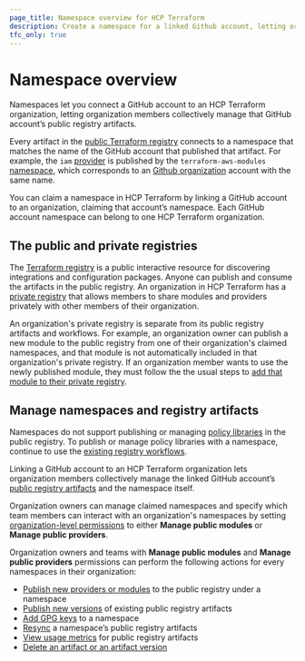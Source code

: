 ```yaml
---
page_title: Namespace overview for HCP Terraform
description: Create a namespace for a linked Github account, letting organization members collectively manage that account’s public registry artifacts.
tfc_only: true
---
```


#  Namespace overview

Namespaces let you connect a GitHub account to an HCP Terraform organization, letting organization members collectively manage that GitHub account’s public registry artifacts.

Every artifact in the [public Terraform registry](https://registry.terraform.io/) connects to a namespace that matches the name of the GitHub account that published that artifact. For example, the `iam` [provider](https://registry.terraform.io/modules/terraform-aws-modules/iam/aws/latest) is published by the `terraform-aws-modules` [namespace](https://registry.terraform.io/namespaces/terraform-aws-modules), which corresponds to an [Github organization](https://docs.github.com/en/organizations/collaborating-with-groups-in-organizations/about-organizations) account with the same name.

You can claim a namespace in HCP Terraform by linking a GitHub account to an organization, claiming that account’s namespace. Each GitHub account namespace can belong to one HCP Terraform organization.


## The public and private registries

The [Terraform registry](https://registry.terraform.io/) is a public interactive resource for discovering integrations and configuration packages. Anyone can publish and consume the artifacts in the public registry. An organization in HCP Terraform has a [private registry](/terraform/cloud-docs/registry) that allows members to share modules and providers privately with other members of their organization.

An organization's private registry is separate from its public registry artifacts and workflows. For example, an organization owner can publish a new module to the public registry from one of their organization's claimed namespaces, and that module is not automatically included in that organization's private registry. If an organization member wants to use the newly published module, they must follow the the usual steps to [add that module to their private registry](/terraform/cloud-docs/registry/add).

## Manage namespaces and registry artifacts

<Note>

Namespaces do not support publishing or managing [policy libraries](/terraform/registry/policy-libraries/publishing) in the public registry. To publish or manage policy libraries with a namespace, continue to use the [existing registry workflows](/terraform/registry/policy-libraries/publishing#publishing-to-the-registry).

</Note>

Linking a GitHub account to an HCP Terraform organization lets organization members collectively manage the linked GitHub account’s [public registry artifacts](/terraform/cloud-docs/public-namespace/artifacts) and the namespace itself.

Organization owners can manage claimed namespaces and specify which team members can interact with an organization's namespaces by setting [organization-level permissions](/terraform/cloud-docs/users-teams-organizations/permissions#manage-public-registry) to either **Manage public modules** or **Manage public providers**.

Organization owners and teams with **Manage public modules** and **Manage public providers** permissions can perform the following actions for every namespaces in their organization:

* [Publish new providers or modules](/terraform/cloud-docs/public-namespace/artifacts#publish-artifacts) to the public registry under a namespace
* [Publish new versions](/terraform/cloud-docs/public-namespace/artifacts#publish-new-artifact-versions) of existing public registry artifacts
* [Add GPG keys](/terraform/cloud-docs/public-namespace/manage#manage-gpg-keys) to a namespace
* [Resync](/terraform/cloud-docs/public-namespace/artifacts#resync-artifacts) a namespace’s public registry artifacts
* [View usage metrics](/terraform/cloud-docs/public-namespace/artifacts#view-artifacts) for public registry artifacts
* [Delete an artifact or an artifact version](/terraform/cloud-docs/public-namespace/artifacts#delete-artifacts-or-artifact-versions)
